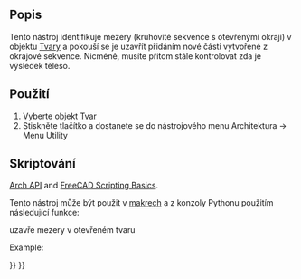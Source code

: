 <languages/>

{{Docnav
|[[Arch_RemoveShape|RemoveShape]]
|[[Arch_MergeWalls|MergeWalls]]
|[[BIM_Workbench|BIM]]
|IconL=Arch_RemoveShape.svg
|IconR=Arch_MergeWalls.svg
|IconC=Workbench_BIM.svg
}}

{{VeryImportantMessage|THIS COMMAND IS PART OF THE INTEGRATED [[BIM_Workbench|BIM WORKBENCH]] IN V1.0<br>
This page has been updated for that version.}}

<div class="mw-translate-fuzzy">
{{GuiCommand/cs|Name=Arch CloseHoles|Name/cs=Arch CloseHoles|Workbenches=[[Arch_Workbench/cs|Arch]]|MenuLocation=Arch → Utilities → Close Holes|SeeAlso=[[Arch Check]]}}
</div>

<span id="Description"></span>
==Popis==

<div class="mw-translate-fuzzy">
Tento nástroj identifikuje mezery (kruhovité sekvence s otevřenými okraji) v objektu [[Part Workbench|Tvary]] a pokouší se je uzavřít přidáním nové části vytvořené z okrajové sekvence. Nicméně, musíte přitom stále kontrolovat zda je výsledek těleso.
</div>

<span id="Usage"></span>
<div class="mw-translate-fuzzy">
==Použití==
</div>

<div class="mw-translate-fuzzy">
# Vyberte objekt [[Part Workbench|Tvar]]
# Stiskněte tlačítko {{KEY|[[Image:Arch CloseHoles.png|16px]] '''Uzavřít mezery'''}} a dostanete se do nástrojového menu Architektura -> Menu Utility
</div>

<span id="Scripting"></span>
<div class="mw-translate-fuzzy">
==Skriptování==
</div>

{{Emphasis|See also:}} [[Arch_API|Arch API]] and [[FreeCAD_Scripting_Basics|FreeCAD Scripting Basics]].

<div class="mw-translate-fuzzy">
Tento nástroj může být použit v [[macros|makrech]] a z konzoly Pythonu použitím následující funkce:
</div>
{{Code|code=
solid = closeHole(shape)
}}

<div class="mw-translate-fuzzy">
uzavře mezery v otevřeném tvaru
</div>

Example:
{{Code|code=
import FreeCAD, Draft, Arch

Line = Draft.makeWire([FreeCAD.Vector(0, 0, 0),FreeCAD.Vector(2000, 2000, 0)])
Wall = Arch.makeWall(Line, width=150, height=3000)

Box = FreeCAD.ActiveDocument.addObject("Part::Box", "Box")
Box.Length = 900
Box.Width = 450
Box.Height = 2000
FreeCAD.ActiveDocument.recompute()

Draft.rotate(Box, 45)
Draft.move(Box, FreeCAD.Vector(1000, 700, 0))

Arch.removeComponents(Box, Wall)
FreeCAD.ActiveDocument.recompute() 

solid = Arch.closeHole(Wall.Shape)
}}


{{Docnav
|[[Arch_RemoveShape|RemoveShape]]
|[[Arch_MergeWalls|MergeWalls]]
|[[BIM_Workbench|BIM]]
|IconL=Arch_RemoveShape.svg
|IconR=Arch_MergeWalls.svg
|IconC=Workbench_BIM.svg
}}

{{BIM_Tools_navi{{#translation:}}}}
{{Userdocnavi{{#translation:}}}}